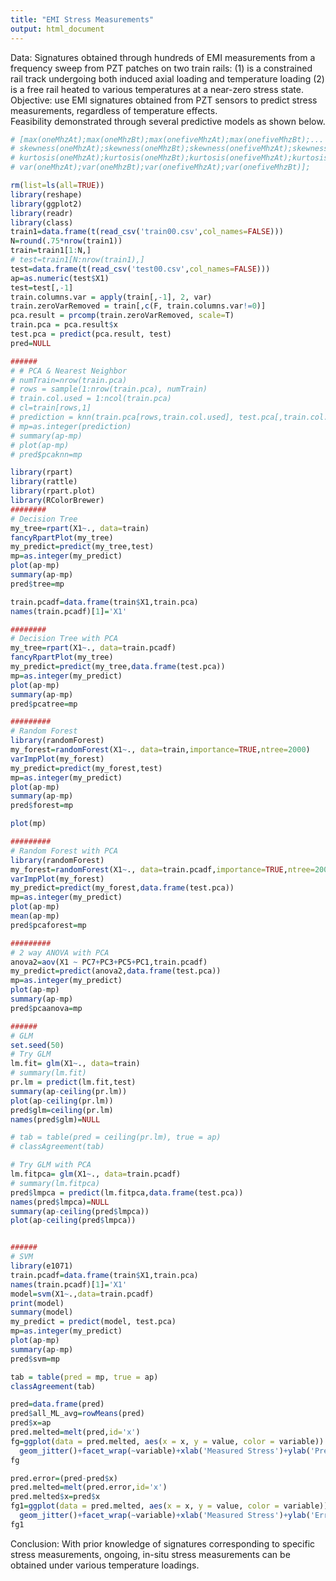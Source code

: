 ```yaml
---
title: "EMI Stress Measurements"
output: html_document
---
```

Data: Signatures obtained through hundreds of EMI measurements from a frequency sweep from PZT patches on two train rails: (1) is a constrained rail track undergoing both induced axial loading and temperature loading (2) is a free rail heated to various temperatures at a near-zero stress state.  
Objective: use EMI signatures obtained from PZT sensors to predict stress measurements, regardless of temperature effects.  
Feasibility demonstrated through several predictive models as shown below.

```r
# [max(oneMhzAt);max(oneMhzBt);max(onefiveMhzAt);max(onefiveMhzBt);...
# skewness(oneMhzAt);skewness(oneMhzBt);skewness(onefiveMhzAt);skewness(onefiveMhzBt);...
# kurtosis(oneMhzAt);kurtosis(oneMhzBt);kurtosis(onefiveMhzAt);kurtosis(onefiveMhzBt);...
# var(oneMhzAt);var(oneMhzBt);var(onefiveMhzAt);var(onefiveMhzBt)];

rm(list=ls(all=TRUE))
library(reshape)
library(ggplot2)
library(readr)
library(class)
train1=data.frame(t(read_csv('train00.csv',col_names=FALSE)))
N=round(.75*nrow(train1))
train=train1[1:N,]
# test=train1[N:nrow(train1),]
test=data.frame(t(read_csv('test00.csv',col_names=FALSE)))
ap=as.numeric(test$X1)
test=test[,-1]
train.columns.var = apply(train[,-1], 2, var)
train.zeroVarRemoved = train[,c(F, train.columns.var!=0)]
pca.result = prcomp(train.zeroVarRemoved, scale=T)
train.pca = pca.result$x
test.pca = predict(pca.result, test)
pred=NULL

######
# # PCA & Nearest Neighbor
# numTrain=nrow(train.pca)
# rows = sample(1:nrow(train.pca), numTrain)
# train.col.used = 1:ncol(train.pca)
# cl=train[rows,1]
# prediction = knn(train.pca[rows,train.col.used], test.pca[,train.col.used], t(cl), k=2)
# mp=as.integer(prediction)
# summary(ap-mp)
# plot(ap-mp)
# pred$pcaknn=mp

library(rpart)
library(rattle)
library(rpart.plot)
library(RColorBrewer)
########
# Decision Tree
my_tree=rpart(X1~., data=train)
fancyRpartPlot(my_tree)
my_predict=predict(my_tree,test)
mp=as.integer(my_predict)
plot(ap-mp)
summary(ap-mp)
pred$tree=mp

train.pcadf=data.frame(train$X1,train.pca)
names(train.pcadf)[1]='X1'

########
# Decision Tree with PCA
my_tree=rpart(X1~., data=train.pcadf)
fancyRpartPlot(my_tree)
my_predict=predict(my_tree,data.frame(test.pca))
mp=as.integer(my_predict)
plot(ap-mp)
summary(ap-mp)
pred$pcatree=mp

#########
# Random Forest
library(randomForest)
my_forest=randomForest(X1~., data=train,importance=TRUE,ntree=2000)
varImpPlot(my_forest)
my_predict=predict(my_forest,test)
mp=as.integer(my_predict)
plot(ap-mp)
summary(ap-mp)
pred$forest=mp

plot(mp)

#########
# Random Forest with PCA
library(randomForest)
my_forest=randomForest(X1~., data=train.pcadf,importance=TRUE,ntree=2000)
varImpPlot(my_forest)
my_predict=predict(my_forest,data.frame(test.pca))
mp=as.integer(my_predict)
plot(ap-mp)
mean(ap-mp)
pred$pcaforest=mp

#########
# 2 way ANOVA with PCA
anova2=aov(X1 ~ PC7+PC3+PC5+PC1,train.pcadf)
my_predict=predict(anova2,data.frame(test.pca))
mp=as.integer(my_predict)
plot(ap-mp)
summary(ap-mp)
pred$pcaanova=mp

######
# GLM
set.seed(50)
# Try GLM
lm.fit= glm(X1~., data=train)
# summary(lm.fit)
pr.lm = predict(lm.fit,test)
summary(ap-ceiling(pr.lm))
plot(ap-ceiling(pr.lm))
pred$glm=ceiling(pr.lm)
names(pred$glm)=NULL

# tab = table(pred = ceiling(pr.lm), true = ap)
# classAgreement(tab)

# Try GLM with PCA
lm.fitpca= glm(X1~., data=train.pcadf)
# summary(lm.fitpca)
pred$lmpca = predict(lm.fitpca,data.frame(test.pca))
names(pred$lmpca)=NULL
summary(ap-ceiling(pred$lmpca))
plot(ap-ceiling(pred$lmpca))


######
# SVM
library(e1071)
train.pcadf=data.frame(train$X1,train.pca)
names(train.pcadf)[1]='X1'
model=svm(X1~.,data=train.pcadf)
print(model)
summary(model)
my_predict = predict(model, test.pca)
mp=as.integer(my_predict)
plot(ap-mp)
summary(ap-mp)
pred$svm=mp

tab = table(pred = mp, true = ap)
classAgreement(tab)

pred=data.frame(pred)
pred$all_ML_avg=rowMeans(pred)
pred$x=ap
pred.melted=melt(pred,id='x')
fg=ggplot(data = pred.melted, aes(x = x, y = value, color = variable)) +geom_smooth() + 
  geom_jitter()+facet_wrap(~variable)+xlab('Measured Stress')+ylab('Predicted Stress')
fg

pred.error=(pred-pred$x)
pred.melted=melt(pred.error,id='x')
pred.melted$x=pred$x
fg1=ggplot(data = pred.melted, aes(x = x, y = value, color = variable)) +geom_smooth() + 
  geom_jitter()+facet_wrap(~variable)+xlab('Measured Stress')+ylab('Error in Stress')
fg1

```

Conclusion: With prior knowledge of signatures corresponding to specific stress measurements, ongoing, in-situ stress measurements can be obtained under various temperature loadings.  
